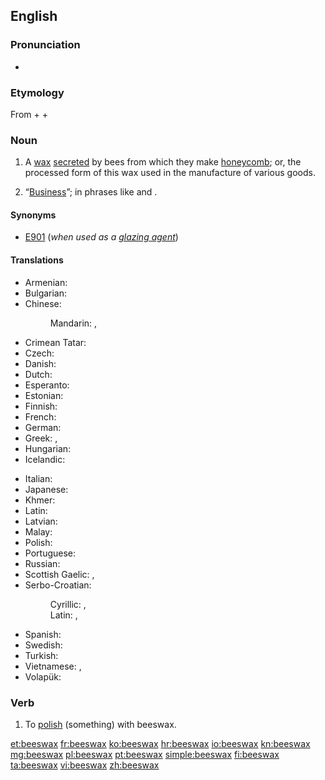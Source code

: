 ==English==

{{wikipedia}}

===Pronunciation===
* {{audio|en-us-beeswax.ogg|Audio (US)}}

===Etymology===
From {{term|bees}} + {{term|'s}} + {{term|wax}}

===Noun===
{{en-noun|sg=[[bee]]s[[wax]]|-|es}}

# A [[wax]] [[secrete]]d by bees from which they make [[honeycomb]]; or, the processed form of this wax used in the manufacture of various goods.
# {{colloquial}} “[[business|Business]]”; in phrases like {{term|mind your own beeswax}} and {{term|none of your beeswax}}.

====Synonyms====
* [[E901]] (''when used as a [[glazing agent]]'')

====Translations====
{{trans-top|wax secreted by bees}}
* Armenian: {{t-|hy|մեղրամոմ|tr=meġramom}}
* Bulgarian: {{t-|bg|пчелен восък|tr=pčelen vosăk|sc=Cyrl}}
* Chinese:
*: Mandarin: {{t-|cmn|蜜蠟|sc=Hani}}, {{t-|cmn|蜜蜡|tr=mìlà|sc=Hani}}
* Crimean Tatar: {{t|crh|balavuz}}
* Czech: {{t-|cs|včelí vosk|m}}
* Danish: {{t-|da|bivoks}}
* Dutch: {{t+|nl|bijenwas|m}}
* Esperanto: {{t|eo|abelvakso}}
* Estonian: {{t-|et|mesilasvaha}}
* Finnish: {{t+|fi|mehiläisvaha}}
* French: {{t+|fr|cire d'abeille|f}}
* German: {{t+|de|Bienenwachs|n}}
* Greek: {{t-|el|μελισσόκηρος|m|tr=melissókiros}}, {{t-|el|μελισσοκέρι|n|tr=melissokéri}}
* Hungarian: {{t|hu|méhviasz}}
* Icelandic: {{t-|is|bývax|n}}
{{trans-mid}}
* Italian: {{t-|it|cera d'api}}
* Japanese: {{t|ja|蜜蝋|tr=[[みつろう]], mitsurō|sc=Jpan}}
* Khmer: {{t-|km|ក្រមួនឃ្មុំ|tr=kror moun khmom|sc=Khmr}}
* Latin: {{t-|la|cera|f}}
* Latvian: {{t+|lv|vasks|m}}
* Malay: {{t-|ms|lilin lebah}}
* Polish: {{t+|pl|wosk|m}} {{t+|pl|pszczeli}}
* Portuguese: {{t|pt|cera de abelha|f}}
* Russian: {{t|ru|пчелиный воск|m|tr=pčelínyj vosk|sc=Cyrl}}
* Scottish Gaelic: {{t-|gd|cèir|f}}, {{t-|gd|cèir-sheillean|f}}
* Serbo-Croatian:
*: Cyrillic: {{t-|sh|восковаринa|f|tr=voskovarina|sc=Cyrl}}, {{t-|sh|пчелињи восак|m|tr=pčelinji vosak|sc=Cyrl}}
*: Latin: {{t|sh|voskovarina|f}}, {{t|sh|pčelinji vosak|m}}
* Spanish: {{t|es|cera de abeja|f}}
* Swedish: {{t+|sv|bivax|n}}
* Turkish: {{t+|tr|balmumu}}
* Vietnamese: {{t-|vi|sáp ong}}, {{t+|vi|lạp}}
* Volapük: {{t+|vo|bienaväk}}
{{trans-bottom}}

===Verb===
{{en-verb|beeswax|es}}

# To [[polish]] (something) with beeswax.

[[et:beeswax]]
[[fr:beeswax]]
[[ko:beeswax]]
[[hr:beeswax]]
[[io:beeswax]]
[[kn:beeswax]]
[[mg:beeswax]]
[[pl:beeswax]]
[[pt:beeswax]]
[[simple:beeswax]]
[[fi:beeswax]]
[[ta:beeswax]]
[[vi:beeswax]]
[[zh:beeswax]]